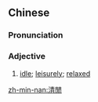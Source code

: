 {{also|清闲}}
==Chinese==
{{zh-forms|s=清闲|t2=清閑}}

===Pronunciation===
{{zh-pron
|m=qīngxián
|c=cing1 haan4
|mn=tw,xm:chheng-êng/qz,tw,zz:chheng-hân
|cat=a
}}

===Adjective===
{{zh-adj}}

# [[idle]]; [[leisurely]]; [[relaxed]]

[[zh-min-nan:清閒]]